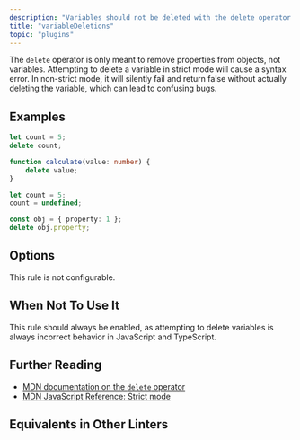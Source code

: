 ```yaml
---
description: "Variables should not be deleted with the delete operator."
title: "variableDeletions"
topic: "plugins"
---
```



<RuleSummary plugin="ts" rule="variableDeletions" />

The `delete` operator is only meant to remove properties from objects, not variables.
Attempting to delete a variable in strict mode will cause a syntax error.
In non-strict mode, it will silently fail and return false without actually deleting the variable, which can lead to confusing bugs.

## Examples

<Tabs>
<TabItem label="❌ Incorrect">

```ts
let count = 5;
delete count;

function calculate(value: number) {
	delete value;
}
```

</TabItem>
<TabItem label="✅ Correct">

```ts
let count = 5;
count = undefined;

const obj = { property: 1 };
delete obj.property;
```

</TabItem>
</Tabs>

## Options

This rule is not configurable.

## When Not To Use It

This rule should always be enabled, as attempting to delete variables is always incorrect behavior in JavaScript and TypeScript.

## Further Reading

- [MDN documentation on the `delete` operator](https://developer.mozilla.org/en-US/docs/Web/JavaScript/Reference/Operators/delete)
- [MDN JavaScript Reference: Strict mode](https://developer.mozilla.org/en-US/docs/Web/JavaScript/Reference/Strict_mode)

## Equivalents in Other Linters

<RuleEquivalents pluginId="ts" ruleId="variableDeletions" />
